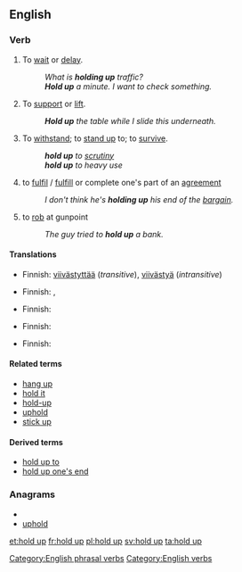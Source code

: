 {{also|hold-up}}
==English==

===Verb===
{{en-verb|holds up|holding up|held up|held up}}

# {{idiomatic}} To [[wait]] or [[delay]].
#: ''What is '''holding up''' traffic?''
#: '''''Hold up''' a minute.  I want to check something.''
# To [[support]] or [[lift]].
#: '''''Hold up''' the table while I slide this underneath.''
# {{idiomatic}} To [[withstand]]; to [[stand up]] to; to [[survive]].
#: '''''hold up''' to [[scrutiny]]''
#: '''''hold up''' to heavy use''
# {{idiomatic}} to [[fulfil]] / [[fulfill]] or complete one's part of an [[agreement]]
#: ''I don't think he's '''holding up''' his end of the [[bargain]].''
# {{idiomatic}} to [[rob]] at gunpoint
#: ''The guy tried to '''hold up''' a bank.''

====Translations====
{{trans-top|to wait or delay}}
* Finnish: [[viivästyttää]] (''transitive''), [[viivästyä]] (''intransitive'')
{{trans-mid}}
{{trans-bottom}}

{{trans-top|to support or lift}}
* Finnish: {{t+|fi|nostaa}}, {{t-|fi|kohottaa}}
{{trans-mid}}
{{trans-bottom}}

{{trans-top|(idiomatic) to withstand; to stand up to; to survive}}
* Finnish: {{t+|fi|kestää}}
{{trans-mid}}
{{trans-bottom}}

{{trans-top|(idiomatic) to fulfil / fulfill or complete one's part of an agreement}}
* Finnish: {{t+|fi|täyttää}}
{{trans-mid}}
{{trans-bottom}}

{{trans-top|(idiomatic) to rob at gunpoint}}
* Finnish: {{t+|fi|ryöstää}}
{{trans-mid}}
{{trans-bottom}}

====Related terms====
* [[hang up]]
* [[hold it]]
* [[hold-up]]
* [[uphold]]
* [[stick up]]

====Derived terms====
* [[hold up to]]
* [[hold up one's end]]

===Anagrams===
* {{alphagram|dhlopu}}
* [[uphold#English|uphold]]

[[Category:English phrasal verbs]]
[[Category:English verbs]]

[[et:hold up]]
[[fr:hold up]]
[[pl:hold up]]
[[sv:hold up]]
[[ta:hold up]]